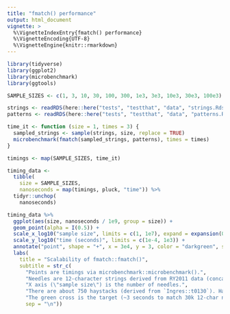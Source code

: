 ```yaml
---
title: "fmatch() performance"
output: html_document
vignette: >
  %\VignetteIndexEntry{fmatch() performance}
  %\VignetteEncoding{UTF-8}
  %\VignetteEngine{knitr::rmarkdown}
---
```


```r
library(tidyverse)
library(ggplot2)
library(microbenchmark)
library(ggtools)
```

```r
SAMPLE_SIZES <- c(1, 3, 10, 30, 100, 300, 1e3, 3e3, 10e3, 30e3, 100e3)
```

```r
strings <- readRDS(here::here("tests", "testthat", "data", "strings.Rds"))
patterns <- readRDS(here::here("tests", "testthat", "data", "patterns.Rds"))
```

```r
time_it <- function (size = 1, times = 3) {
  sampled_strings <- sample(strings, size, replace = TRUE)
  microbenchmark(fmatch(sampled_strings, patterns), times = times)
}
```

```r
timings <- map(SAMPLE_SIZES, time_it)
```

```r
timing_data <-
  tibble(
    size = SAMPLE_SIZES,
    nanoseconds = map(timings, pluck, "time")) %>%
  tidyr::unchop(
    nanoseconds)
```

```r
timing_data %>%
  ggplot(aes(size, nanoseconds / 1e9, group = size)) +
  geom_point(alpha = I(0.5)) +
  scale_x_log10("sample size", limits = c(1, 1e7), expand = expansion(0, 1)) +
  scale_y_log10("time (seconds)", limits = c(1e-4, 1e3)) +
  annotate("point", shape = "+", x = 3e4, y = 3, color = "darkgreen", size = I(10)) +
  labs(
    title = "Scalability of fmatch::fmatch()",
    subtitle = str_c(
      "Points are timings via microbenchmark::microbenchmark().",
      "Needles are 12-character strings derived from RY2011 data (concatenations of `cat_id` and `SIC_id`).",
      "X axis (\"sample size\") is the number of needles.",
      "There are about 750 haystacks (derived from `Ingres::t0130`). Haystacks are also 12-character strings.",
      "The green cross is the target (~3 seconds to match 30k 12-char needles against 750 12-char haystacks)",
      sep = "\n"))
```